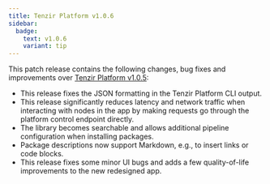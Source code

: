```yaml
---
title: Tenzir Platform v1.0.6
sidebar:
  badge:
    text: v1.0.6
    variant: tip
---
```


This patch release contains the following changes, bug fixes and improvements
over [Tenzir Platform
v1.0.5](https://github.com/tenzir/platform/releases/tag/v1.0.5):

- This release fixes the JSON formatting in the Tenzir Platform CLI output.
- This release significantly reduces latency and network traffic when
  interacting with nodes in the app by making requests go through the platform
  control endpoint directly.
- The library becomes searchable and allows additional pipeline configuration
  when installing packages.
- Package descriptions now support Markdown, e.g., to insert links or code
  blocks.
- This release fixes some minor UI bugs and adds a few quality-of-life
  improvements to the new redesigned app.
